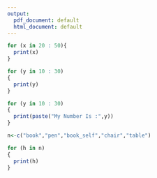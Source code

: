 ---
output:
  pdf_document: default
  html_document: default
---


```{r}
for (x in 20 : 50){
  print(x)
}
```


```{r}
for (y in 10 : 30)
{
  print(y)
}
```


```{r}
for (y in 10 : 30)
{
  print(paste("My Number Is :",y))
}
```


```{r}
n<-c("book","pen","book_self","chair","table")
```


```{r}
for (h in n)
{
  print(h)
}
```


```{r}
```

